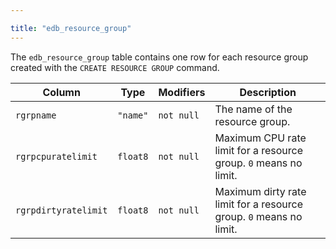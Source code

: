 ---

title: "edb_resource_group"
---

<div id="edb_resource_group" class="registered_link"></div>

The `edb_resource_group` table contains one row for each resource group created with the `CREATE RESOURCE GROUP` command.

| Column               | Type     | Modifiers  | Description                                                  |
| -------------------- | -------- | ---------- | ------------------------------------------------------------ |
| `rgrpname`           | `"name"` | `not null` | The name of the resource group.                              |
| `rgrpcpuratelimit`   | `float8` | `not null` | Maximum CPU rate limit for a resource group. `0` means no limit. |
| `rgrpdirtyratelimit` | `float8` | `not null` | Maximum dirty rate limit for a resource group. `0` means no limit. |